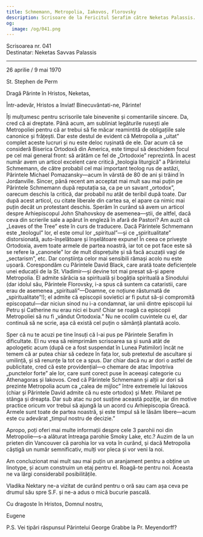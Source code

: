 ```yaml
---
title: Schmemann, Metropolia, Iakovos, Florovsky
description: Scrisoare de la Fericitul Serafim către Neketas Palassis.
og:
  image: /og/041.png
---
```


<div style={{textAlign:'right', fontFamily:'monospace'}}>Scrisoarea nr. 041</div>
<div style={{textAlign:'left', fontFamily:'monospace'}}>Destinatar: Neketas Savvas Palassis</div>

---

26 aprilie / 9 mai 1970

St. Stephen de Perm

Dragă Părinte în Hristos, Neketas,

Într-adevăr, Hristos a înviat! Binecuvântati-ne, Părinte!

Îți mulțumesc pentru scrisorile tale binevenite și comentariile sincere. Da, cred că ai dreptate. Până acum, am subliniat legăturile rusești ale Metropoliei pentru că ar trebui să fie măcar reamintită de obligațiile sale canonice și frățești. Dar este destul de evident că Metropolia a „uitat” complet aceste lucruri și nu este deloc rușinată de ele. Dar acum că se consideră Biserica Ortodoxă din America, este timpul să deschidem focul pe cel mai general front: să arătăm ce fel de „Ortodoxie” reprezintă. În acest număr avem un articol excelent care critică „teologia liturgică” a Părintelui Schmemann, de către probabil cel mai important teolog rus de astăzi, Părintele Michael Pomazansky—acum în vârstă de 80 de ani și trăind în Jordanville. Sincer, până recent am acceptat mai mult sau mai puțin pe Părintele Schmemann după reputația sa, ca pe un savant „ortodox”, oarecum deschis la critică, dar probabil nu atât de teribil după toate. Dar după acest articol, cu citate liberale din cartea sa, el apare ca nimic mai puțin decât un protestant deschis. Sperăm în curând să avem un articol despre Arhiepiscopul John Shahovskoy de asemenea—știi, de altfel, dacă ceva din scrierile sale a apărut în engleză în afară de Pastori? Am auzit că „Leaves of the Tree” este în curs de traducere. Dacă Părintele Schmemann este „teologul” lor, el este omul lor „spiritual”—și ce „spiritualitate” distorsionată, auto-înșelătoare și înșelătoare expune! În ceea ce privește Ortodoxia, avem toate armele de partea noastră, iar tot ce pot face este să se refere la „canonele” lor de mult disprețuite și să facă acuzații vagi de „sectarism”, etc. Dar conștiința celor mai sensibili rămași acolo nu este ușoară. Corespondăm cu Părintele David Black, care arată toate deficiențele unei educații de la St. Vladimir—și devine tot mai presat să-și apere Metropolia. El admite sărăcia sa spirituală și bogăția spirituală a Sinodului (dar idolul său, Părintele Florovsky, i-a spus că suntem ca cataristii, care erau de asemenea „spirituali”—Doamne, ce noțiune răsturnată de „spiritualitate”!); el admite că episcopii sovietici ar fi putut să-și compromită episcopatul—dar niciun sinod nu i-a condamnat, iar unii dintre episcopii lui Petru și Catherine nu erau nici ei buni! Chiar se roagă ca episcopii Metropoliei să nu fi „vândut Ortodoxia.” Nu ne ocolim cuvintele cu el, dar continuă să ne scrie, așa că există cel puțin o sămânță plantată acolo.

Sper că nu te acuzi pe tine însuți că l-ai pus pe Părintele Serafim în dificultate. El nu vrea să reimprimăm scrisoarea sa și sună atât de apologetic acum (după ce a fost suspendat în Lunea Patimilor) încât ne temem că ar putea chiar să cedeze în fața lor, sub pretextul de ascultare și umilință, și să renunțe la tot ce a spus. Dar chiar dacă nu ar dori o astfel de publicitate, cred că este providențial—o chemare de atac împotriva „punctelor forte” ale lor, care sunt corect puse în aceeași categorie cu Athenagoras și Iakovos. Cred că Părintele Schmemann și alții ar dori să prezinte Metropolia acum ca „calea de mijloc” între extremele lui Iakovos (chiar și Părintele David admite că nu este ortodox) și Metr. Philaret pe stânga și dreapta. Dar sub atac nu pot susține această poziție, iar din motive practice oricum vor trebui să ajungă la un acord cu Arhiepiscopia Greacă. Armele sunt toate de partea noastră, și este timpul să le lăsăm libere—acum este cu adevărat „timpul nostru de decizie.”

Apropo, poți oferi mai multe informații despre cele 3 parohii noi din Metropolie—s-a alăturat întreaga parohie Smoky Lake, etc.? Auzim de la un prieten din Vancouver că parohia lor va vota în curând, și dacă Metropolia câștigă un număr semnificativ, mulți vor pleca și vor veni la noi.

Am concluzionat mai mult sau mai puțin un aranjament pentru a obține un linotype, și acum construim un etaj pentru el. Roagă-te pentru noi. Aceasta ne va lărgi considerabil posibilitățile.

Vladika Nektary ne-a vizitat de curând pentru o oră sau cam așa ceva pe drumul său spre S.F. și ne-a adus o mică bucurie pascală.

Cu dragoste în Hristos, Domnul nostru,

Eugene

P.S. Vei tipări răspunsul Părintelui George Grabbe la Pr. Meyendorff?


